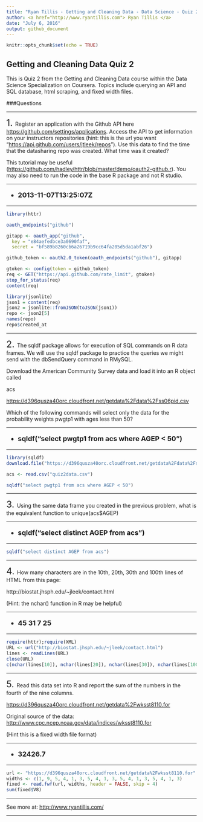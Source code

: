 ```yaml
---
title: "Ryan Tillis - Getting and Cleaning Data - Data Science - Quiz 2 - Coursera"
author: <a href="http://www.ryantillis.com"> Ryan Tillis </a>
date: "July 6, 2016"
output: github_document
---
```


```r
knitr::opts_chunk$set(echo = TRUE)
```

## Getting and Cleaning Data Quiz 2

This is Quiz 2 from the Getting and Cleaning Data course within the Data Science Specialization on Coursera. Topics include querying an API and SQL database, html scraping, and fixed width files.

###Questions
<hr>
<font size="+2">1.  </font> Register an application with the Github API here <https://github.com/settings/applications>. Access the API to get information on your instructors repositories (hint: this is the url you want "<https://api.github.com/users/jtleek/repos>"). Use this data to find the time that the datasharing repo was created. What time was it created?

This tutorial may be useful (<https://github.com/hadley/httr/blob/master/demo/oauth2-github.r>). You may also need to run the code in the base R package and not R studio.

<hr>

<font size="+1">
<b>

* 2013-11-07T13:25:07Z

</b>
</font>

<hr>

```r
library(httr)

oauth_endpoints("github")

gitapp <- oauth_app("github",
  key = "e84aefedbce3a0690faf",
  secret = "bf589b8260cb6a26719b9cc64fa205d5da1abf26")

github_token <- oauth2.0_token(oauth_endpoints("github"), gitapp)

gtoken <- config(token = github_token)
req <- GET("https://api.github.com/rate_limit", gtoken)
stop_for_status(req)
content(req)

library(jsonlite)
json1 = content(req)
json2 = jsonlite::fromJSON(toJSON(json1))
repo <- json2[5]
names(repo)
repo$created_at
```

<hr>

<font size="+2">2.  </font> The sqldf package allows for execution of SQL commands on R data frames. We will use the sqldf package to practice the queries we might send with the dbSendQuery command in RMySQL.

Download the American Community Survey data and load it into an R object called

acs

<https://d396qusza40orc.cloudfront.net/getdata%2Fdata%2Fss06pid.csv>

Which of the following commands will select only the data for the probability weights pwgtp1 with ages less than 50?

<hr>

<font size="+1">
<b>

* sqldf("select pwgtp1 from acs where AGEP < 50")

</b>
</font>

<hr>

```r
library(sqldf)
download.file("https://d396qusza40orc.cloudfront.net/getdata%2Fdata%2Fss06pid.csv", destfile = "quiz2data.csv")

acs <- read.csv("quiz2data.csv")

sqldf("select pwgtp1 from acs where AGEP < 50")
```

<hr>

<font size="+2">3.  </font> Using the same data frame you created in the previous problem, what is the equivalent function to unique(acs$AGEP)
<hr>

<font size="+1">
<b>

* sqldf("select distinct AGEP from acs")

</b>
</font>

<hr>
```r
sqldf("select distinct AGEP from acs")
```

<hr>

<font size="+2">4.  </font> How many characters are in the 10th, 20th, 30th and 100th lines of HTML from this page:

http://biostat.jhsph.edu/~jleek/contact.html

(Hint: the nchar() function in R may be helpful)

<hr>

<font size="+1">
<b>

* 45 31 7 25

</b>
</font>

<hr>

```r
require(httr);require(XML)
URL <- url("http://biostat.jhsph.edu/~jleek/contact.html")
lines <- readLines(URL)
close(URL)
c(nchar(lines[10]), nchar(lines[20]), nchar(lines[30]), nchar(lines[100]))
```

<hr>

<font size="+2">5.  </font> Read this data set into R and report the sum of the numbers in the fourth of the nine columns.

<https://d396qusza40orc.cloudfront.net/getdata%2Fwksst8110.for>

Original source of the data: <http://www.cpc.ncep.noaa.gov/data/indices/wksst8110.for>

(Hint this is a fixed width file format)

<hr>

<font size="+1">
<b>

* 32426.7

</b>
</font>

<hr>

```r
url <- "https://d396qusza40orc.cloudfront.net/getdata%2Fwksst8110.for"
widths <- c(1, 9, 5, 4, 1, 3, 5, 4, 1, 3, 5, 4, 1, 3, 5, 4, 1, 3)
fixed <- read.fwf(url, widths, header = FALSE, skip = 4)
sum(fixed$V8)
```

<hr>

See more at: <http://www.ryantillis.com/>

<hr>
